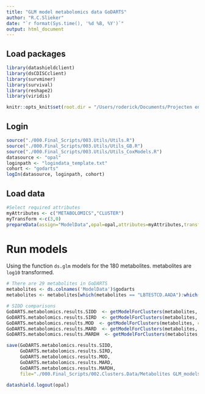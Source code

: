 ```yaml
---
title: "GLM model metabolomics data GoDARTS"
author: "R.C.Slieker"
date: "`r format(Sys.time(), '%d %B, %Y')`"
output: html_document
---
```


## Load packages

```r
library(datashieldclient)
library(dsCDISCclient)
library(survminer)
library(survival)
library(reshape2)
library(viridis)

knitr::opts_knit$set(root.dir = "/Users/roderick/Documents/Projecten en papers/Rhapsody_FDB/")
```


## Login

```r
source("./000.Final_Scripts/003.Utils/Utils.R")
source("./000.Final_Scripts/003.Utils/Utils_GB.R")
source("./000.Final_Scripts/003.Utils/Utils_CoxModels.R")
datasource <- "opal"
loginpath <- "logindata_template.txt"
cohort <- "godarts"
logIn(datasource, loginpath, cohort)
```
 
## Load data

```r
#Select required attributes 
myAttributes <- c("METABOLOMICS","CLUSTER")
myTransform <-c(3,0)
prepareData(assign="ModelData",opal=opal,attributes=myAttributes,transformVector=myTransform)
```


# Run models 

Using the function `ds.glm` models for the 180 metabolites. metabolites are `log10` transformed. 

```r
# There are 29 metabolites in GoDARTS
metabolites <- ds.colnames('ModelData')$godarts
metabolites <- metabolites[which(metabolites == "LBTESTCD.AADA"):which(metabolites == "LBTESTCD.UDCA")]

# SIDD comparisons
GoDARTS.metabolomics.results.SIDD  <- getModelForClusters(metabolites, compCluster=2, refCluster="3,4,5,6")
GoDARTS.metabolomics.results.SIRD  <- getModelForClusters(metabolites, compCluster=3, refCluster="2,4,5,6")
GoDARTS.metabolomics.results.MOD  <- getModelForClusters(metabolites, compCluster=4, refCluster="2,3,5,6")
GoDARTS.metabolomics.results.MARD  <- getModelForClusters(metabolites, compCluster=5, refCluster="2,3,4,6")
GoDARTS.metabolomics.results.MARDH  <- getModelForClusters(metabolites, compCluster=6, refCluster="2,3,4,5")

save(GoDARTS.metabolomics.results.SIDD, 
     GoDARTS.metabolomics.results.SIRD, 
     GoDARTS.metabolomics.results.MOD, 
     GoDARTS.metabolomics.results.MARD, 
     GoDARTS.metabolomics.results.MARDH, 
     file="./000.Final_Scripts/002.Clusters.Data/Metabolites GLM_models across clusters_FDB_GoDARTS_OneVsAll.RData")
```


```r
datashield.logout(opal)
```